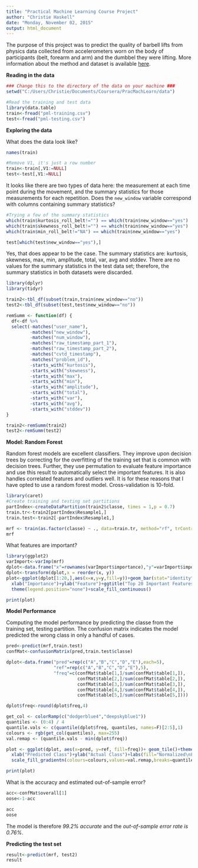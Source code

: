 ```yaml
---
title: "Practical Machine Learning Course Project"
author: "Christie Haskell"
date: "Monday, November 02, 2015"
output: html_document
---
```


The purpose of this project was to predict the quality of barbell lifts from physics data collected from accelerometers worn on the body of participants (belt, forearm and arm) and the dumbbel they were lifting. More information about the method and dataset is available [here]( http://groupware.les.inf.puc-rio.br/har).

**Reading in the data**
```r
### Change this to the directory of the data on your machine ###
setwd("C:/Users/Christie/Documents/Coursera/PracMachLearn/data")

#Read the training and test data
library(data.table)
train<-fread("pml-training.csv")
test<-fread("pml-testing.csv")
```

**Exploring the data**

What does the data look like?

```r
names(train)

#Remove V1, it's just a row number
train<-train[,V1:=NULL]
test<-test[,V1:=NULL]
```

It looks like there are two types of data here: the measurement at each time point during the movement, and the summary statistics for those measurements for each repetition. Does the `new_window` variable correspond with columns containing summary statistics?

```r
#Trying a few of the summary statistics
which(train$kurtosis_roll_belt!="") == which(train$new_window=="yes")
which(train$skewness_roll_belt!="") == which(train$new_window=="yes")
which(train$min_roll_belt!="NA") == which(train$new_window=="yes")

test[which(test$new_window=="yes"),]
```

Yes, that does appear to be the case. The summary statistics are: kurtosis, skewness, max, min, amplitude, total, var, avg and stddev. There are no values for the summary statistics in the test data set; therefore, the summary statistics in both datasets were discarded.

```r
library(dplyr)
library(tidyr)

train2<-tbl_df(subset(train,train$new_window=="no"))
test2<-tbl_df(subset(test,test$new_window=="no"))

remSumm <- function(df) {
  df<-df %>%
  select(-matches("user_name"),
         -matches("new_window"),
         -matches("num_window"),
         -matches("raw_timestamp_part_1"),
         -matches("raw_timestamp_part_2"),
         -matches("cvtd_timestamp"),
         -matches("problem_id"),
         -starts_with("kurtosis"),
         -starts_with("skewness"),
         -starts_with("max"),
         -starts_with("min"),
         -starts_with("amplitude"),
         -starts_with("total"),
         -starts_with("var"),
         -starts_with("avg"),
         -starts_with("stddev"))
}

train2<-remSumm(train2)
test2<-remSumm(test2)
```

**Model: Random Forest**

Random forest models are excellent classifiers. They improve upon decision trees by correcting for the overfitting of the training set that is common with decision trees. Further, they use permutation to evaluate feature importance and use this result to automatically select the important features. It is also handles correlated features and outliers well. It is for these reasons that I have opted to use a random forest model. Cross-validation is 10-fold.

```r
library(caret)
#Create training and testing set partitions
partIndex<-createDataPartition(train2$classe, times = 1,p = 0.7)
train.tr<-train2[partIndex$Resample1,]
train.test<-train2[-partIndex$Resample1,]

mrf <- train(as.factor(classe) ~ ., data=train.tr, method="rf", trControl=trainControl(method="cv", 10), ntree=300)
mrf
```

What features are important?
```r
library(ggplot2)
varImport<-varImp(mrf)
dplot<-data.frame("x"=rownames(varImport$importance),"y"=varImport$importance$Overall)
dplot<-transform(dplot,x = reorder(x, y))
plot<-ggplot(dplot[1:20,],aes(x=x,y=y,fill=y))+geom_bar(stat="identity")+coord_flip()+theme_classic()+
  xlab("Importance")+ylab("Feature")+ggtitle("Top 20 Important Features")+
  theme(legend.position="none")+scale_fill_continuous()
```
```r
print(plot)
```

**Model Performance**

Computing the model performance by predicting the classe from the training set, testing partition. The confusion matrix indicates the model predicted the wrong class in only a handful of cases.

```r
pred<-predict(mrf,train.test)
confMat<-confusionMatrix(pred,train.test$classe)

dplot<-data.frame("pred"=rep(c("A","B","C","D","E"),each=5),
                  "ref"=rep(c("A","B","C","D","E"),5),
                  "freq"=c(confMat$table[1,]/sum(confMat$table[1,]),
                           confMat$table[2,]/sum(confMat$table[2,]),
                           confMat$table[3,]/sum(confMat$table[3,]),
                           confMat$table[4,]/sum(confMat$table[4,]),
                           confMat$table[5,]/sum(confMat$table[5,])))

dplot$freq<-round(dplot$freq,4)

get_col <- colorRamp(c("dodgerblue4","deepskyblue1"))
quantiles <- (0:4) / 4
quantile.vals <- c(quantile(dplot$freq, quantiles, names=F)[2:5],1)
colours <- rgb(get_col(quantiles), max=255)
val.remap <- (quantile.vals - min(dplot$freq))

plot <- ggplot(dplot, aes(x=pred, y=ref, fill=freq))+ geom_tile()+theme_classic()+
  xlab("Predicted Class")+ylab("Actual Class")+labs(fill="Normalized\nFrequency")+ggtitle("Confusion Matrix")+
  scale_fill_gradientn(colours=colours,values=val.remap,breaks=quantile.vals,guide="legend")
```
```r
print(plot)
```

What is the accuracy and estimated out-of-sample error?
```r
acc<-confMat$overall[1]
oose<-1-acc

acc
oose
```

The model is therefore *99.2% accurate* and the *out-of-sample error rate is 0.76%*.

**Predicting the test set**
```r
result<-predict(mrf, test2)
result
```